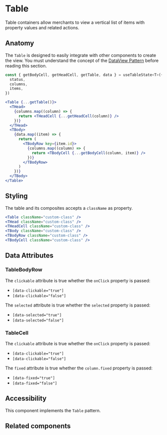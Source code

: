 
# Table

Table containers allow merchants to view a vertical list of items with property values and related actions.

<Playground files={files} />

## Anatomy

The `Table` is designed to easily integrate with other components to create the view. You must understand the concept of the [DataView Pattern](data-view/) before reading this section.

```jsx
const { getBodyCell, getHeadCell, getTable, data } = useTableState<T>({
  status,
  columns,
  items,
})

<Table {...getTable()}>
  <THead>
    {columns.map((column) => {
      return <THeadCell {...getHeadCell(column)} />
    })}
  </THead>
  <TBody>
    {data.map((item) => {
      return (
        <TBodyRow key={item.id}>
          {columns.map((column) => {
            return <TBodyCell {...getBodyCell(column, item)} />
          })}
        </TBodyRow>
      )
    })}
  </TBody>
</Table>
```

## Styling

The table and its composites accepts a `className` as property.

```jsx
<Table className="custom-class" />
<THead className="custom-class" />
<THeadCell className="custom-class" />
<TBody className="custom-class" />
<TBodyRow className="custom-class" />
<TBodyCell className="custom-class" />
```

## Data Attributes

### TableBodyRow

The `clickable` attribute is true whether the `onClick` property is passed:

- `[data-clickable="true"]`
- `[data-clickable="false"]`

The `selected` attribute is true whether the `selected` property is passed:

- `[data-selected="true"]`
- `[data-selected="false"]`

### TableCell

The `clickable` attribute is true whether the `onClick` property is passed:

- `[data-clickable="true"]`
- `[data-clickable="false"]`

The `fixed` attribute is true whether the `column.fixed` property is passed:

- `[data-fixed="true"]`
- `[data-fixed="false"]`

## Accessibility

This component implements the `Table` pattern.

## Related components

<Cards>
  <Card title="DataView" href="/design-system/data-view" />
  <Card title="BulkActions" href="/design-system/bulk-actions" />
  <Card title="Search" href="/design-system/search" />
  <Card title="Toolbar" href="/design-system/toolbar" />
</Cards>
